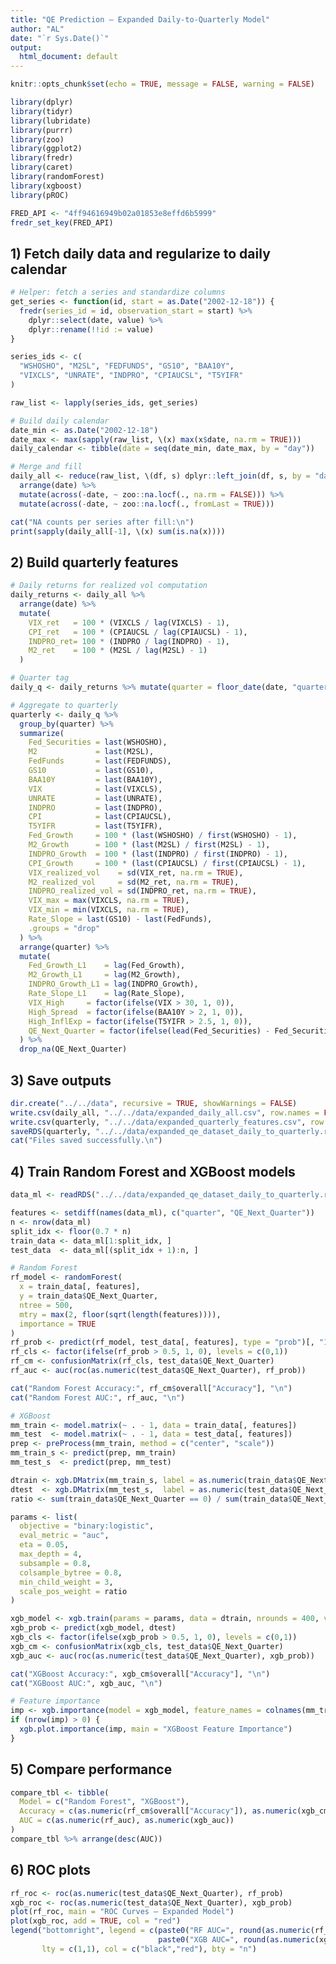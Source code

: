 ```yaml
---
title: "QE Prediction — Expanded Daily-to-Quarterly Model"
author: "AL"
date: "`r Sys.Date()`"
output:
  html_document: default
---
```


```r
knitr::opts_chunk$set(echo = TRUE, message = FALSE, warning = FALSE)
```

```r
library(dplyr)
library(tidyr)
library(lubridate)
library(purrr)
library(zoo)
library(ggplot2)
library(fredr)
library(caret)
library(randomForest)
library(xgboost)
library(pROC)
```

```r
FRED_API <- "4ff94616949b02a01853e8effd6b5999"
fredr_set_key(FRED_API)
```

## 1) Fetch daily data and regularize to daily calendar

```r
# Helper: fetch a series and standardize columns
get_series <- function(id, start = as.Date("2002-12-18")) {
  fredr(series_id = id, observation_start = start) %>%
    dplyr::select(date, value) %>%
    dplyr::rename(!!id := value)
}

series_ids <- c(
  "WSHOSHO", "M2SL", "FEDFUNDS", "GS10", "BAA10Y",
  "VIXCLS", "UNRATE", "INDPRO", "CPIAUCSL", "T5YIFR"
)

raw_list <- lapply(series_ids, get_series)

# Build daily calendar
date_min <- as.Date("2002-12-18")
date_max <- max(sapply(raw_list, \(x) max(x$date, na.rm = TRUE)))
daily_calendar <- tibble(date = seq(date_min, date_max, by = "day"))

# Merge and fill
daily_all <- reduce(raw_list, \(df, s) dplyr::left_join(df, s, by = "date"), .init = daily_calendar) %>%
  arrange(date) %>%
  mutate(across(-date, ~ zoo::na.locf(., na.rm = FALSE))) %>%
  mutate(across(-date, ~ zoo::na.locf(., fromLast = TRUE)))

cat("NA counts per series after fill:\n")
print(sapply(daily_all[-1], \(x) sum(is.na(x))))
```

## 2) Build quarterly features

```r
# Daily returns for realized vol computation
daily_returns <- daily_all %>%
  arrange(date) %>%
  mutate(
    VIX_ret   = 100 * (VIXCLS / lag(VIXCLS) - 1),
    CPI_ret   = 100 * (CPIAUCSL / lag(CPIAUCSL) - 1),
    INDPRO_ret= 100 * (INDPRO / lag(INDPRO) - 1),
    M2_ret    = 100 * (M2SL / lag(M2SL) - 1)
  )

# Quarter tag
daily_q <- daily_returns %>% mutate(quarter = floor_date(date, "quarter"))

# Aggregate to quarterly
quarterly <- daily_q %>%
  group_by(quarter) %>%
  summarize(
    Fed_Securities = last(WSHOSHO),
    M2             = last(M2SL),
    FedFunds       = last(FEDFUNDS),
    GS10           = last(GS10),
    BAA10Y         = last(BAA10Y),
    VIX            = last(VIXCLS),
    UNRATE         = last(UNRATE),
    INDPRO         = last(INDPRO),
    CPI            = last(CPIAUCSL),
    T5YIFR         = last(T5YIFR),
    Fed_Growth     = 100 * (last(WSHOSHO) / first(WSHOSHO) - 1),
    M2_Growth      = 100 * (last(M2SL) / first(M2SL) - 1),
    INDPRO_Growth  = 100 * (last(INDPRO) / first(INDPRO) - 1),
    CPI_Growth     = 100 * (last(CPIAUCSL) / first(CPIAUCSL) - 1),
    VIX_realized_vol    = sd(VIX_ret, na.rm = TRUE),
    M2_realized_vol     = sd(M2_ret, na.rm = TRUE),
    INDPRO_realized_vol = sd(INDPRO_ret, na.rm = TRUE),
    VIX_max = max(VIXCLS, na.rm = TRUE),
    VIX_min = min(VIXCLS, na.rm = TRUE),
    Rate_Slope = last(GS10) - last(FedFunds),
    .groups = "drop"
  ) %>%
  arrange(quarter) %>%
  mutate(
    Fed_Growth_L1    = lag(Fed_Growth),
    M2_Growth_L1     = lag(M2_Growth),
    INDPRO_Growth_L1 = lag(INDPRO_Growth),
    Rate_Slope_L1    = lag(Rate_Slope),
    VIX_High     = factor(ifelse(VIX > 30, 1, 0)),
    High_Spread  = factor(ifelse(BAA10Y > 2, 1, 0)),
    High_InflExp = factor(ifelse(T5YIFR > 2.5, 1, 0)),
    QE_Next_Quarter = factor(ifelse(lead(Fed_Securities) - Fed_Securities > 100, 1, 0))
  ) %>%
  drop_na(QE_Next_Quarter)
```

## 3) Save outputs

```r
dir.create("../../data", recursive = TRUE, showWarnings = FALSE)
write.csv(daily_all, "../../data/expanded_daily_all.csv", row.names = FALSE)
write.csv(quarterly, "../../data/expanded_quarterly_features.csv", row.names = FALSE)
saveRDS(quarterly, "../../data/expanded_qe_dataset_daily_to_quarterly.rds")
cat("Files saved successfully.\n")
```

## 4) Train Random Forest and XGBoost models

```r
data_ml <- readRDS("../../data/expanded_qe_dataset_daily_to_quarterly.rds")

features <- setdiff(names(data_ml), c("quarter", "QE_Next_Quarter"))
n <- nrow(data_ml)
split_idx <- floor(0.7 * n)
train_data <- data_ml[1:split_idx, ]
test_data  <- data_ml[(split_idx + 1):n, ]

# Random Forest
rf_model <- randomForest(
  x = train_data[, features],
  y = train_data$QE_Next_Quarter,
  ntree = 500,
  mtry = max(2, floor(sqrt(length(features)))),
  importance = TRUE
)
rf_prob <- predict(rf_model, test_data[, features], type = "prob")[, "1"]
rf_cls <- factor(ifelse(rf_prob > 0.5, 1, 0), levels = c(0,1))
rf_cm <- confusionMatrix(rf_cls, test_data$QE_Next_Quarter)
rf_auc <- auc(roc(as.numeric(test_data$QE_Next_Quarter), rf_prob))

cat("Random Forest Accuracy:", rf_cm$overall["Accuracy"], "\n")
cat("Random Forest AUC:", rf_auc, "\n")

# XGBoost
mm_train <- model.matrix(~ . - 1, data = train_data[, features])
mm_test  <- model.matrix(~ . - 1, data = test_data[, features])
prep <- preProcess(mm_train, method = c("center", "scale"))
mm_train_s <- predict(prep, mm_train)
mm_test_s  <- predict(prep, mm_test)

dtrain <- xgb.DMatrix(mm_train_s, label = as.numeric(train_data$QE_Next_Quarter) - 1)
dtest  <- xgb.DMatrix(mm_test_s,  label = as.numeric(test_data$QE_Next_Quarter) - 1)
ratio <- sum(train_data$QE_Next_Quarter == 0) / sum(train_data$QE_Next_Quarter == 1)

params <- list(
  objective = "binary:logistic",
  eval_metric = "auc",
  eta = 0.05,
  max_depth = 4,
  subsample = 0.8,
  colsample_bytree = 0.8,
  min_child_weight = 3,
  scale_pos_weight = ratio
)

xgb_model <- xgb.train(params = params, data = dtrain, nrounds = 400, verbose = 0)
xgb_prob <- predict(xgb_model, dtest)
xgb_cls <- factor(ifelse(xgb_prob > 0.5, 1, 0), levels = c(0,1))
xgb_cm <- confusionMatrix(xgb_cls, test_data$QE_Next_Quarter)
xgb_auc <- auc(roc(as.numeric(test_data$QE_Next_Quarter), xgb_prob))

cat("XGBoost Accuracy:", xgb_cm$overall["Accuracy"], "\n")
cat("XGBoost AUC:", xgb_auc, "\n")

# Feature importance
imp <- xgb.importance(model = xgb_model, feature_names = colnames(mm_train_s))
if (nrow(imp) > 0) {
  xgb.plot.importance(imp, main = "XGBoost Feature Importance")
}
```

## 5) Compare performance

```r
compare_tbl <- tibble(
  Model = c("Random Forest", "XGBoost"),
  Accuracy = c(as.numeric(rf_cm$overall["Accuracy"]), as.numeric(xgb_cm$overall["Accuracy"])),
  AUC = c(as.numeric(rf_auc), as.numeric(xgb_auc))
)
compare_tbl %>% arrange(desc(AUC))
```

## 6) ROC plots

```r
rf_roc <- roc(as.numeric(test_data$QE_Next_Quarter), rf_prob)
xgb_roc <- roc(as.numeric(test_data$QE_Next_Quarter), xgb_prob)
plot(rf_roc, main = "ROC Curves — Expanded Model")
plot(xgb_roc, add = TRUE, col = "red")
legend("bottomright", legend = c(paste0("RF AUC=", round(as.numeric(rf_auc),3)),
                                 paste0("XGB AUC=", round(as.numeric(xgb_auc),3))),
       lty = c(1,1), col = c("black","red"), bty = "n")
```
